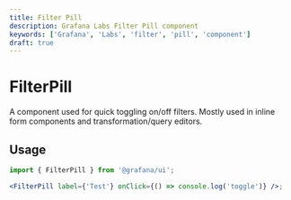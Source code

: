 ```yaml
---
title: Filter Pill
description: Grafana Labs Filter Pill component
keywords: ['Grafana', 'Labs', 'filter', 'pill', 'component']
draft: true
---
```



# FilterPill <Badge text='draft' color='orange'></Badge>

A component used for quick toggling on/off filters. Mostly used in inline form components and transformation/query editors.

## Usage

```jsx
import { FilterPill } from '@grafana/ui';

<FilterPill label={'Test'} onClick={() => console.log('toggle')} />;
```
